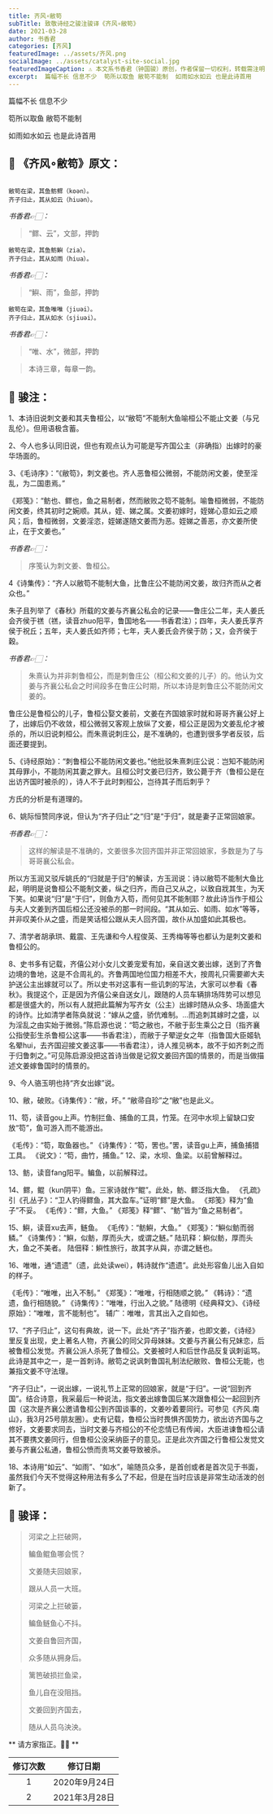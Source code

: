```yaml
---
title: 齐风∘敝笱
subTitle: 致敬诗经之骏注骏译《齐风∘敝笱》 
date: 2021-03-28 
author: 书香君
categories: [齐风]
featuredImage: ../assets/齐风.png
socialImage: ../assets/catalyst-site-social.jpg
featuredImageCaption: ⚠️️ 本文系书香君（钟国骏）原创，作者保留一切权利，转载需注明出处。
excerpt:  篇幅不长 信息不少  笱所以取鱼 敝笱不能制  如雨如水如云 也是此诗首用   
---
```


篇幅不长
信息不少

笱所以取鱼
敝笱不能制

如雨如水如云
也是此诗首用

## 🌼 《齐风∘敝笱》原文：
```

敝笱在梁，其鱼鲂鳏（koən）。
齐子归止，其从如云（hiuən）。

```
*书香君👉🏻：* 

> “鳏、云”，文部，押韵

```
敝笱在梁，其鱼鲂鱮（zia）。
齐子归止，其从如雨（hiua）。

```
*书香君👉🏻：* 

> “鱮、雨”，鱼部，押韵

```
敝笱在梁，其鱼唯唯（jiuəi）。
齐子归止，其从如水（sjiuəi）。

```
*书香君👉🏻：* 

> “唯、水”，微部，押韵

> 本诗三章，每章一韵。

## 🍁️ 骏注：

1、本诗旧说刺文姜和其夫鲁桓公，以“敝笱”不能制大鱼喻桓公不能止文姜（与兄乱伦）。但用语极含蓄。

2、今人也多认同旧说，但也有观点认为可能是写齐国公主（非确指）出嫁时的豪华场面的。

3、《毛诗序》：“《敝笱》，刺文姜也。齐人恶鲁桓公微弱，不能防闲文姜，使至淫乱，为二国患焉。”

《郑笺》：“鲂也、鳏也，鱼之易制者，然而敝败之笱不能制。喻鲁桓微弱，不能防闲文姜，终其初时之婉顺。其从，姪、娣之属。文姜初嫁时，姪娣心意如云之顺风；后，鲁桓微弱，文姜淫恣，姪娣遂随文姜而为恶。姪娣之善恶，亦文姜所使止，在于文姜也。”

*书香君👉🏻：* 

> 序笺认为刺文姜、鲁桓公。

4《诗集传》：“齐人以敝笱不能制大鱼，比鲁庄公不能防闲文姜，故归齐而从之者众也。”

朱子且列举了《春秋》所载的文姜与齐襄公私会的记录——鲁庄公二年，夫人姜氏会齐侯于禚（禚，读音zhuo阳平，鲁国地名——书香君注）；四年，夫人姜氏享齐侯于祝丘；五年，夫人姜氏如齐师；七年，夫人姜氏会齐侯于防；又，会齐侯于穀。

*书香君👉🏻：* 

> 朱熹认为并非刺鲁桓公，而是刺鲁庄公（桓公和文姜的儿子）的。他认为文姜与齐襄公私会之时间段多在鲁庄公时期，所以本诗是刺鲁庄公不能防闲文姜的。

鲁庄公是鲁桓公的儿子，鲁桓公娶文姜前，文姜在齐国娘家时就和哥哥齐襄公好上了，出嫁后仍不收敛，桓公微弱又客观上放纵了文姜，桓公正是因为文姜乱伦才被杀的，所以旧说刺桓公。而朱熹说刺庄公，是不准确的，也遭到很多学者反驳，后面还要提到。

5、《诗经原始》：“刺鲁桓公不能防闲文姜也。”他批驳朱熹刺庄公说：岂知不能防闲其母罪小，不能防闲其妻之罪大。且桓公时文姜已归齐，致公薨于齐（鲁桓公是在出访齐国时被杀的），诗人不于此时刺桓公，岂待其子而后刺乎？

方氏的分析是有道理的。

6、姚际恒赞同序说，但认为“齐子归止”之“归”是“于归”，就是妻子正常回娘家。

*书香君👉🏻：* 

> 这样的解读是不准确的，文姜很多次回齐国并非正常回娘家，多数是为了与哥哥襄公私会。

所以方玉润又驳斥姚氏的“归就是于归”的解读，方玉润说：诗以敝笱不能制大鱼比起，明明是说鲁桓公不能制文姜，纵之归齐，而自己又从之，以致自戕其生，为天下笑。如果说“归”是“于归”，则鱼方入笱，而何见其不能制耶？故此诗当作于桓公与夫人文姜到齐国后桓公还没被杀的那一时间段。“其从如云、如雨、如水”等等，并非叹美仆从之盛，而是笑话桓公跟从夫人回齐国，故仆从加盛如此其极也。

7、清学者胡承珙、戴震、王先谦和今人程俊英、王秀梅等等也都认为是刺文姜和鲁桓公的。

8、史书多有记载，齐僖公对小女儿文姜宠爱有加，亲自送文姜出嫁，送到了齐鲁边境的鲁地，这是不合周礼的。齐鲁两国地位国力相差不大，按周礼只需要卿大夫护送公主出嫁就可以了。所以史书对这事有一些讥刺的写法，大家可以参看《春秋》。我提这个，正是因为齐僖公亲自送女儿，跟随的人员车辆排场阵势可以想见都是很盛大的，所以有人就把此篇解为写齐女（公主）出嫁时随从众多、场面盛大的诗作。比如清学者陈奂就说：“嫁从之盛，骄伉难制。…而追刺其嫁时之盛，以为淫乱之由实始于微弱。”陈启源也说：“笱之敝也，不敝于彭生乘公之日（指齐襄公指使彭生杀鲁桓公这事——书香君注），而敝于子翚逆女之年（指鲁国大臣姬轨名翚hui，去齐国迎接文姜这事——书香君注），诗人推见祸本，故不于如齐刺之而于归鲁刺之。”可见陈启源没把这首诗当做是记叙文姜回齐国的情景的，而是当做描述文姜嫁鲁国时的情景的。

9、今人骆玉明也持“齐女出嫁”说。

10、敝，破败。《诗集传》：“敝，坏。”
“敝帚自珍”之“敝”也是此义。

11、笱，读音gou上声。竹制拦鱼、捕鱼的工具，竹笼。在河中水坝上留缺口安放“笱”，鱼可游入而不能游出。

《毛传》：“笱，取鱼器也。”
《诗集传》：“笱，罟也。”罟，读音gu上声，捕鱼捕猎工具。
《说文》：“笱，曲竹，捕鱼。”
12、梁，水坝、鱼梁。以前曾解释过。

13、鲂，读音fang阳平。鳊鱼，以前解释过。

14、鳏，鲲（kun阴平）鱼。三家诗就作“鲲”。此处，鲂、鳏泛指大鱼。
《孔疏》引《孔丛子》：“卫人钓得鳏鱼，其大盈车。”证明“鳏”是大鱼。
《郑笺》释为“鱼子”不妥。
《毛传》：“鳏，大鱼。”
《郑笺》释“鳏”、“鲂”皆为“鱼之易制者”。

15、鱮，读音xu去声，鲢鱼。
《毛传》：“鲂鱮，大鱼。”
《郑笺》：“鱮似鲂而弱鳞。”
《诗集传》：“鱮，似鲂，厚而头大，或谓之鲢。”
陆玑释：鱮似鲂，厚而头大，鱼之不美者。
陆佃释：鱮性旅行，故其字从與，亦谓之鲢也。

16、唯唯，通“遗遗”（遗，此处读wei），韩诗就作“遗遗”。此处形容鱼儿出入自如的样子。

《毛传》：“唯唯，出入不制。”
《郑笺》：“唯唯，行相随顺之貌。”
《韩诗》：“遗遗，鱼行相随貌。”
《诗集传》：“唯唯，行出入之貌。”
陆德明《经典释文》、《诗经原始》：“唯唯，言不能制也”。
辅广：唯唯，言其出入之自如也。

17、“齐子归止”，这句有典故，说一下。此处“齐子”指齐姜，也即文姜，《诗经》里反复出现，史上著名人物，齐襄公的同父异母妹妹。文姜与齐襄公有兄妹恋，后被鲁桓公发觉。齐襄公派人杀死了鲁桓公。文姜被时人和后世作品反复讽刺诟骂。此诗是其中之一，是一首刺诗。敝笱之说讽刺鲁国礼制法纪敝败、鲁桓公无能，也兼指文姜不守法理。

“齐子归止”，一说出嫁，一说礼节上正常的回娘家，就是“于归”。一说“回到齐国”。结合诗意，我采最后一种说法，指文姜出嫁鲁国后某次跟鲁桓公一起回到齐国（这次是齐襄公邀请鲁桓公到齐国谈事的，文姜吵着要同行。可参见《齐风.南山》，我3月25号朋友圈）。史有记载，鲁桓公当时畏惧齐国势力，欲出访齐国与之修好，文姜要求同去，当时文姜与齐桓公的不伦恋情已有传闻，大臣进谏鲁桓公请其不要携文姜同行，但鲁桓公没采纳臣子的意见。正是此次齐国之行鲁桓公发觉文姜与齐襄公私通，鲁桓公愤而责骂文姜导致被杀。

18、本诗用“如云”、“如雨”、“如水”，喻随员众多，是首创或者是首次见于书面，虽然我们今天不觉得这种用法有多么了不起，但是在当时应该是非常生动活泼的创新了。

## 🍁️ 骏译：

> 河梁之上拦破网，
> 
> 鳊鱼鲲鱼哪会慌？
> 
> 文姜随夫回娘家，
> 
> 跟从人员一大班。

> 河梁之上拦破篓，
> 
> 鳊鱼鲢鱼心不抖。
> 
> 文姜自鲁回齐国，
> 
> 众多随从拥身后。

> 篱笆破损拦鱼梁，
> 
> 鱼儿自在没阻挡。
> 
> 文姜回到齐国去，
> 
> 随从人员乌泱泱。

** 请方家指正。🙏🏻 **

| 修订次数      | 修订日期 | 
|   :----: |    :----:   | 
| 1    | 2020年9月24日       | 
| 2    | 2021年3月28日       | 
